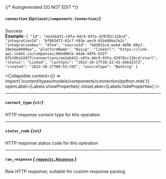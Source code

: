 {/* Autogenerated DO NOT EDIT  */}

##### `connection` *{`Optional[components.Connection]`}*
Success
<br/>
**Example:** `{
"id": "ee2eb431-c0fa-4dc9-93fa-d29781c12bcd",
"integrationId": "bf083d72-62c7-493e-aec9-81b4dbba7e2c",
"integrationKey": "dfxm",
"sourceId": "bdd831ce-eebd-4896-89a7-20e5ee8989ee",
"platformName": "Basiq",
"linkUrl": "https://link-api.codat.io/companies/86bd88cb-44ab-4dfb-b32f-87b19b14287f/connections/ee2eb431-c0fa-4dc9-93fa-d29781c12bcd/start",
"status": "Linked",
"lastSync": "2022-10-27T10:22:43.6464237Z",
"created": "2022-10-27T09:53:29Z",
"sourceType": "Banking"
}`

<Collapsible content={() => import('/content/types/models/components/connection/python.mdx')} openLabel={Labels.showProperties} closeLabel={Labels.hideProperties} />


---
##### `content_type` *{`str`}*
HTTP response content type for this operation

---
##### `status_code` *{`int`}*
HTTP response status code for this operation

---
##### `raw_response` [*{ `requests.Response` }*](https://requests.readthedocs.io/en/latest/api/#requests.Response)
Raw HTTP response; suitable for custom response parsing


